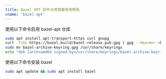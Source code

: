```yaml
---
title: Bazel APT 软件仓库镜像使用帮助
cname: 'bazel-apt'
---
```


使用以下命令启用 bazel-apt 仓库

<CodeBlock>

```bash
sudo apt install apt-transport-https curl gnupg
curl -fsSL https://bazel.build/bazel-release.pub.gpg | gpg --dearmor >bazel-archive-keyring.gpg
sudo mv bazel-archive-keyring.gpg /usr/share/keyrings
echo "deb [arch=amd64 signed-by=/usr/share/keyrings/bazel-archive-keyring.gpg] {{http_protocol}}{{mirror}} stable jdk1.8" | sudo tee /etc/apt/sources.list.d/bazel.list
```

</CodeBlock>

使用以下命令安装 bazel

```bash
sudo apt update && sudo apt install bazel
```
